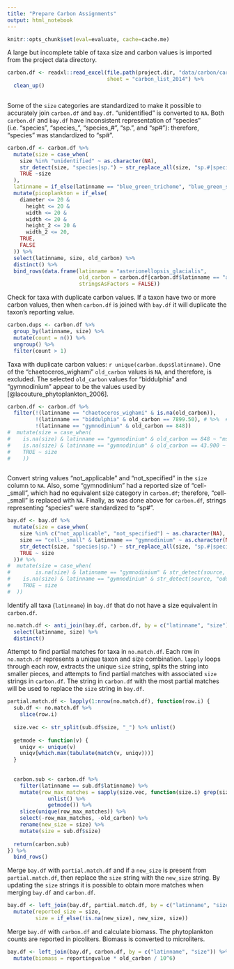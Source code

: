 ```yaml
---
title: "Prepare Carbon Assignments"
output: html_notebook
---
```


```r
knitr::opts_chunk$set(eval=evaluate, cache=cache.me)
```

A large but incomplete table of taxa size and carbon values is imported from the project data directory.
```r
carbon.df <- readxl::read_excel(file.path(project.dir, "data/carbon/carbon_list_2014.xlsx"),
                                sheet = "carbon_list_2014") %>% 
  clean_up()
  
```

Some of the `size` categories are standardized to make it possible to accurately join `carbon.df` and `bay.df`. "unidentified" is converted to `NA`. Both `carbon.df` and `bay.df` have inconsistent representation of "species" (i.e. "species", "species_", "species_#", "sp.", and "sp#"): therefore, "species" was standardized to "sp#".
```r
carbon.df <- carbon.df %>% 
  mutate(size = case_when(
    size %in% "unidentified" ~ as.character(NA),
    str_detect(size, "species|sp.") ~ str_replace_all(size, "sp.#|species_#|species_|species", "sp#"),
    TRUE ~size
  ),
  latinname = if_else(latinname == "blue_green_trichome", "blue_green_sphere", latinname)) %>% 
  mutate(picoplankton = if_else(
    diameter <= 20 &
      height <= 20 &
      width <= 20 &
      width <= 20 &
      height_2 <= 20 &
      width_2 <= 20,
    TRUE,
    FALSE
  )) %>% 
  select(latinname, size, old_carbon) %>%
  distinct() %>% 
  bind_rows(data.frame(latinname = "asterionellopsis_glacialis", 
                       old_carbon = carbon.df[carbon.df$latinname == "asterionellopsis_kariana", "old_carbon"],
                       stringsAsFactors = FALSE))
```

Check for taxa with duplicate carbon values. If a taxon have two or more carbon values, then when `carbon.df` is joined with `bay.df` it will duplicate the taxon's reporting value.
```r
carbon.dups <- carbon.df %>% 
  group_by(latinname, size) %>% 
  mutate(count = n()) %>% 
  ungroup() %>% 
  filter(count > 1)
```

Taxa with duplicate carbon values: `r unique(carbon.dups$latinname)`. One of the "chaetoceros_wighami" `old_carbon` values is `NA`, and therefore, is excluded. The selected `old_carbon` values for "biddulphia" and "gymnodinium" appear to be the values used by [@lacouture_phytoplankton_2006].
```r
carbon.df <- carbon.df %>% 
  filter(!(latinname == "chaetoceros_wighami" & is.na(old_carbon)),
         !(latinname == "biddulphia" & old_carbon == 7899.50), # %>%  #,
         !(latinname == "gymnodinium" & old_carbon == 848))
#  mutate(size = case_when(
#    is.na(size) & latinname == "gymnodinium" & old_carbon == 848 ~ "msu",
#    is.na(size) & latinname == "gymnodinium" & old_carbon == 43.900 ~ "odu",
#    TRUE ~ size
#    ))
         
```

Convert string values "not_applicable" and "not_specified" in the `size` column to `NA`. Also, some "gymnodinium" had a reported size of "cell-_small", which had no equivalent size category in `carbon.df`; therefore, "cell-_small" is replaced with `NA`. Finally, as was done above for `carbon.df`, strings representing "species" were standardized to "sp#".
```r
bay.df <- bay.df %>% 
  mutate(size = case_when(
    size %in% c("not_applicable", "not_specified") ~ as.character(NA),
    size == "cell-_small" & latinname == "gymnodinium" ~ as.character(NA),
    str_detect(size, "species|sp.") ~ str_replace_all(size, "sp.#|species_#|species_|species", "sp#"),
    TRUE ~ size
  ))# %>% 
#  mutate(size = case_when(
#        is.na(size) & latinname == "gymnodinium" & str_detect(source, "msu") ~ "msu",
#    is.na(size) & latinname == "gymnodinium" & str_detect(source, "odu") ~ "odu",
#    TRUE ~ size
#  ))
```

Identify all taxa (`latinname`) in `bay.df` that do not have a size equivalent in `carbon.df`.
```r
no.match.df <- anti_join(bay.df, carbon.df, by = c("latinname", "size")) %>% 
  select(latinname, size) %>% 
  distinct()
```

Attempt to find partial matches for taxa in `no.match.df`. Each row in `no.match.df` represents a unique taxon and size combination. `lapply` loops through each row, extracts the unique `size` string, splits the string into smaller pieces, and attempts to find partial matches with associated `size` strings in `carbon.df`. The string in `carbon.df` with the most partial matches will be used to replace the `size` string in `bay.df`.
```r
partial.match.df <- lapply(1:nrow(no.match.df), function(row.i) {
  sub.df <- no.match.df %>% 
    slice(row.i)
  
  size.vec <- str_split(sub.df$size, "_") %>% unlist()
  
  getmode <- function(v) {
    uniqv <- unique(v)
    uniqv[which.max(tabulate(match(v, uniqv)))]
  }
  
  
  carbon.sub <- carbon.df %>% 
    filter(latinname == sub.df$latinname) %>% 
    mutate(row_max_matches = sapply(size.vec, function(size.i) grep(size.i, size)) %>% 
             unlist() %>% 
             getmode()) %>% 
    slice(unique(row_max_matches)) %>% 
    select(-row_max_matches, -old_carbon) %>% 
    rename(new_size = size) %>% 
    mutate(size = sub.df$size)
  
  return(carbon.sub)
}) %>% 
  bind_rows()
```

Merge `bay.df` with `partial.match.df` and if a `new_size` is present from `partial.match.df`, then replace the `size` string with the `new_size` string. By updating the `size` strings it is possible to obtain more matches when merging `bay.df` and `carbon.df`.
```r
bay.df <- left_join(bay.df, partial.match.df, by = c("latinname", "size")) %>% 
  mutate(reported_size = size,
         size = if_else(!is.na(new_size), new_size, size))
```

Merge `bay.df` with `carbon.df` and calculate biomass. The phytoplankton counts are reported in picoliters. Biomass is converted to microliters.
```r
bay.df <- left_join(bay.df, carbon.df, by = c("latinname", "size")) %>% 
  mutate(biomass = reportingvalue * old_carbon / 10^6)
```





